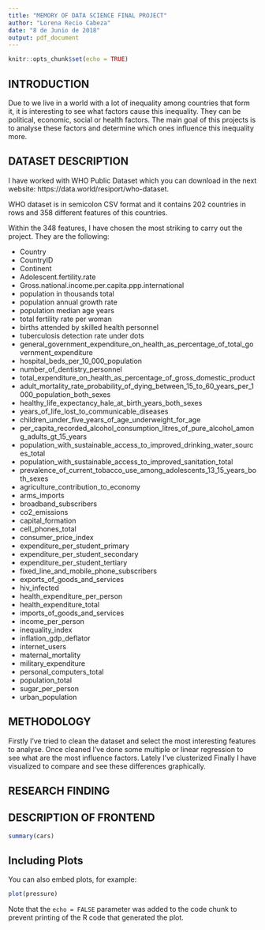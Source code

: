 ```yaml
---
title: "MEMORY OF DATA SCIENCE FINAL PROJECT"
author: "Lorena Recio Cabeza"
date: "8 de Junio de 2018"
output: pdf_document
---
```


```r
knitr::opts_chunk$set(echo = TRUE)
```

## INTRODUCTION

Due to we live in a world with a lot of inequality among countries that form it, it is interesting to see what factors cause this inequality. They can be political, economic, social or health factors.
The main goal of this projects is to analyse these factors and determine which ones influence this inequality more. 

## DATASET DESCRIPTION

I have worked with WHO Public Dataset which you can download in the next website: https://data.world/resiport/who-dataset.

WHO dataset is in semicolon CSV format and it contains 202 countries in rows and 358 different features of this countries.

Within the 348 features, I have chosen the most striking to carry out the project. They are the following:

-	Country
-	CountryID
-	Continent 
-	Adolescent.fertility.rate
-	Gross.national.income.per.capita.ppp.international
-	population in thousands total
-	population annual growth rate
-	population median age years
-	total fertility rate per woman
-	births attended by skilled health personnel
-	tuberculosis detection rate under dots
-	general_government_expenditure_on_health_as_percentage_of_total_government_expenditure
-	hospital_beds_per_10_000_population
-	number_of_dentistry_personnel
-	total_expenditure_on_health_as_percentage_of_gross_domestic_product
-	adult_mortality_rate_probability_of_dying_between_15_to_60_years_per_1000_population_both_sexes
-	healthy_life_expectancy_hale_at_birth_years_both_sexes
-	years_of_life_lost_to_communicable_diseases
-	children_under_five_years_of_age_underweight_for_age
-	per_capita_recorded_alcohol_consumption_litres_of_pure_alcohol_among_adults_gt_15_years
-	population_with_sustainable_access_to_improved_drinking_water_sources_total
-	population_with_sustainable_access_to_improved_sanitation_total
-	prevalence_of_current_tobacco_use_among_adolescents_13_15_years_both_sexes
-	agriculture_contribution_to_economy
-	arms_imports
-	broadband_subscribers
-	co2_emissions
-	capital_formation
-	cell_phones_total
-	consumer_price_index
-	expenditure_per_student_primary
-	expenditure_per_student_secondary
-	expenditure_per_student_tertiary
-	fixed_line_and_mobile_phone_subscribers
-	exports_of_goods_and_services
-	hiv_infected
-	health_expenditure_per_person
-	health_expenditure_total
-	imports_of_goods_and_services
-	income_per_person
-	inequality_index
-	inflation_gdp_deflator
-	internet_users
-	maternal_mortality
-	military_expenditure
-	personal_computers_total
-	population_total
-	sugar_per_person
-	urban_population


## METHODOLOGY

Firstly I’ve tried to clean the dataset and select the most interesting features to analyse.
Once cleaned I’ve done some multiple or linear regression to see what are the most influence factors.
Lately I’ve clusterized 
Finally I have visualized to compare and see these differences graphically.

## RESEARCH FINDING

## DESCRIPTION OF FRONTEND




```r
summary(cars)
```

## Including Plots

You can also embed plots, for example:

```r
plot(pressure)
```

Note that the `echo = FALSE` parameter was added to the code chunk to prevent printing of the R code that generated the plot.
